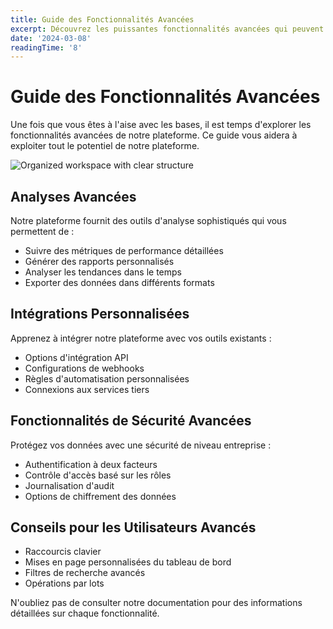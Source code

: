 ```yaml
---
title: Guide des Fonctionnalités Avancées
excerpt: Découvrez les puissantes fonctionnalités avancées qui peuvent porter votre expérience au niveau supérieur.
date: '2024-03-08'
readingTime: '8'
---
```


# Guide des Fonctionnalités Avancées

Une fois que vous êtes à l'aise avec les bases, il est temps d'explorer les fonctionnalités avancées de notre plateforme. Ce guide vous aidera à exploiter tout le potentiel de notre plateforme.

![Organized workspace with clear structure](/images/blog/best-practices/processed.jpg)

## Analyses Avancées

Notre plateforme fournit des outils d'analyse sophistiqués qui vous permettent de :

- Suivre des métriques de performance détaillées
- Générer des rapports personnalisés
- Analyser les tendances dans le temps
- Exporter des données dans différents formats

## Intégrations Personnalisées

Apprenez à intégrer notre plateforme avec vos outils existants :

- Options d'intégration API
- Configurations de webhooks
- Règles d'automatisation personnalisées
- Connexions aux services tiers

## Fonctionnalités de Sécurité Avancées

Protégez vos données avec une sécurité de niveau entreprise :

- Authentification à deux facteurs
- Contrôle d'accès basé sur les rôles
- Journalisation d'audit
- Options de chiffrement des données

## Conseils pour les Utilisateurs Avancés

- Raccourcis clavier
- Mises en page personnalisées du tableau de bord
- Filtres de recherche avancés
- Opérations par lots

N'oubliez pas de consulter notre documentation pour des informations détaillées sur chaque fonctionnalité.
